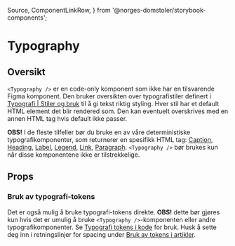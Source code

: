   Source,
  ComponentLinkRow,
} from '@norges-domstoler/storybook-components';

<Meta of={TypographyStories} />

# Typography

<ComponentLinkRow
  docsHref="https://design.domstol.no/987b33f71/p/3718e2-typography"
  githubHref="https://github.com/domstolene/designsystem/tree/main/packages/components/src/components/Typography"
/>

## Oversikt

`<Typography />` er en code-only komponent som ikke har en tilsvarende Figma komponent.
Den bruker oversikten over typografistiler definert i [Typografi | Stiler og bruk](https://design.domstol.no/987b33f71/p/63b944-typografi/b/21516f) til å gi tekst riktig styling.
Hver stil har et default HTML element det blir rendered som. Den kan eventuelt overskrives med en annen HTML tag hvis default ikke passer.

**OBS!** I de fleste tilfeller bør du bruke en av våre deterministiske typografikomponenter, som returnerer en spesifikk HTML tag: [Caption](https://design.domstol.no/987b33f71/p/473d57-caption/b/52a7b4), [Heading](https://design.domstol.no/987b33f71/p/76b220-heading/b/30ecca), [Label](https://design.domstol.no/987b33f71/p/49dc3f-label/b/102e70), [Legend](https://design.domstol.no/987b33f71/p/829771-legend/b/15b037), [Link](https://design.domstol.no/987b33f71/p/411e45-link/b/674f25), [Paragraph](https://design.domstol.no/987b33f71/p/883067-paragraph/b/70f5e1).
`<Typography />` bør brukes kun når disse komponentene ikke er tilstrekkelige.

## Props

<Canvas of={TypographyStories.Default} />
<Controls of={TypographyStories.Default} />

### Bruk av typografi-tokens

Det er også mulig å bruke typografi-tokens direkte.
**OBS!** dette bør gjøres kun hvis det er umulig å bruke `<Typography />`-komponenten eller andre typografikomponenter.
Se [Typografi tokens i kode](https://design.domstol.no/987b33f71/p/63b944-typografi/b/34fc66) for bruk.
Husk å sette deg inn i retningslinjer for spacing under [Bruk av tokens i artikler](https://design.domstol.no/987b33f71/p/63b944-typografi/t/page-63b944-62038258-31).
